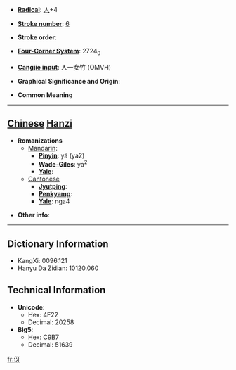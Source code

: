 * '''[[Wiktionary:Chinese radical index| Radical]]''': [[Wiktionary:Chinese radical index 人|人]]+4

* '''[[Wiktionary:Chinese total strokes index|Stroke number]]''': [[Wiktionary:Chinese total strokes index 6|6]]

* '''Stroke order''': 

* '''[[Wiktionary:Chinese four corner index|Four-Corner System]]''': 2724<sub>0</sub>

* '''[[Wiktionary:Chinese Cangjie index|Cangjie input]]''': 人一女竹 (OMVH)

* '''Graphical Significance and Origin''': 

* '''Common Meaning'''

----

== [[Chinese]] [[Hanzi]] ==

* '''Romanizations'''
** [[Mandarin]]:
*** '''[[Pinyin]]''': yá (ya2)
*** '''[[Wade-Giles]]''': ya<sup>2</sup>
*** '''[[Yale]]''': 
**[[Cantonese]]
***'''[[Jyutping]]''':
***'''[[Penkyamp]]''': 
***'''[[Yale]]''': nga4

* '''Other info''': 

----

== Dictionary Information ==

* KangXi: 0096.121
* Hanyu Da Zidian: 10120.060

== Technical Information ==

* '''Unicode''':
** Hex: 4F22
** Decimal: 20258
* '''Big5''':
** Hex: C9B7
** Decimal: 51639

[[fr:伢]]
